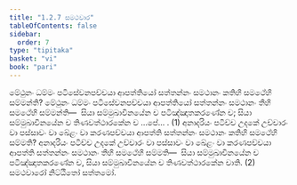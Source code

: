 ```yaml
---
title: "1.2.7 සමථවාර"
tableOfContents: false
sidebar:
  order: 7
type: "tipitaka"
basket: "vi"
book: "pari"
---
```



<DynamicBreadcrumb />

<Division number="199" book="pari">

<Paragraph number="655" book="pari">
මේථුනං ධම්මං පටිසේවනපච්චයා ආපත්තියෝ සත්තන්නං සමථානං කතිහි සමථේහි සම්මන්ති? මේථුනං ධම්මං පටිසේවනපච්චයා ආපත්තියෝ සත්තන්නං සමථානං තීහි සමථේහි සම්මන්ති—  සියා සම්මුඛාවිනයේන ච පටිඤ්ඤාතකරණේන ච; සියා සම්මුඛාවිනයේන ච තිණවත්ථාරකේන ච …පේ… . (1)
</Paragraph>

<Paragraph number="656" book="pari">
අනාදරියං පටිච්ච උදකේ උච්චාරං වා පස්සාවං වා ඛේළං වා කරණපච්චයා ආපත්ති සත්තන්නං සමථානං කතිහි සමථේහි සම්මති? අනාදරියං පටිච්ච උදකේ උච්චාරං වා පස්සාවං වා ඛේළං වා කරණපච්චයා ආපත්ති සත්තන්නං සමථානං තීහි සමථේහි සම්මති—  සියා සම්මුඛාවිනයේන ච පටිඤ්ඤාතකරණේන ච, සියා සම්මුඛාවිනයේන ච තිණවත්ථාරකේන චාති. (2)

</Paragraph>
</Division>

<Paragraph number="657" type="center" book="pari">
සමථවාරෝ නිට්ඨිතෝ සත්තමෝ.
</Paragraph>